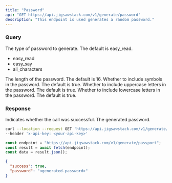 ```yaml
---
title: "Password"
api: "GET https://api.jigsawstack.com/v1/generate/password"
description: "This endpoint is used generates a random password."
---
```


### Query

<ParamField query="type" type="string" default="easy_read">
  The type of password to generate. The default is easy_read.
  <ul>
    <li>easy_read</li>
    <li>easy_say</li>
    <li>all_characters</li>
  </ul>
</ParamField>

<ParamField query="length" type="string" default="16">
  The length of the password. The default is 16.
</ParamField>

<ParamField query="symbols" type="string" default="true">
  Whether to include symbols in the password. The default is true.
</ParamField>

<ParamField query="uppercase" type="string" default="true">
  Whether to include uppercase letters in the password. The default is true.
</ParamField>

<ParamField query="lowercase" type="string" default="true">
  Whether to include lowercase letters in the password. The default is true.
</ParamField>

<Snippet file="header.mdx" />

### Response

<ResponseField name="success" type="boolean">
  Indicates whether the call was successful.
</ResponseField>

<ResponseField name="password" type="string">
  The generated password.
</ResponseField>

<RequestExample>

```bash cURL
curl --location --request GET 'https://api.jigsawstack.com/v1/generate/password' \
--header 'x-api-key: <your-api-key>'
```

```javascript Node.js
const endpoint = "https://api.jigsawstack.com/v1/generate/passport";
const result = await fetch(endpoint);
const data = result.json();
```

</RequestExample>

<ResponseExample>

```json Response
{
  "success": true,
  "password": "<generated-password>"
}
```

</ResponseExample>
